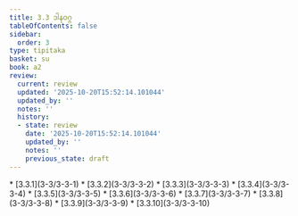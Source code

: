 ```yaml
---
title: 3.3 ဒါနဝဂ္ဂ
tableOfContents: false
sidebar:
  order: 3
type: tipitaka
basket: su
book: a2
review:
  current: review
  updated: '2025-10-20T15:52:14.101044'
  updated_by: ''
  notes: ''
  history:
  - state: review
    date: '2025-10-20T15:52:14.101044'
    updated_by: ''
    notes: ''
    previous_state: draft
---
```



<DynamicBreadcrumb />


<ReviewStatus review={frontmatter.review} showDetails={true} />

<HypothesisAnnotation frontmatter={frontmatter} />



<TableOfContents book="a2" section="3.3">
* [3.3.1](3-3/3-3-1)
* [3.3.2](3-3/3-3-2)
* [3.3.3](3-3/3-3-3)
* [3.3.4](3-3/3-3-4)
* [3.3.5](3-3/3-3-5)
* [3.3.6](3-3/3-3-6)
* [3.3.7](3-3/3-3-7)
* [3.3.8](3-3/3-3-8)
* [3.3.9](3-3/3-3-9)
* [3.3.10](3-3/3-3-10)
</TableOfContents>